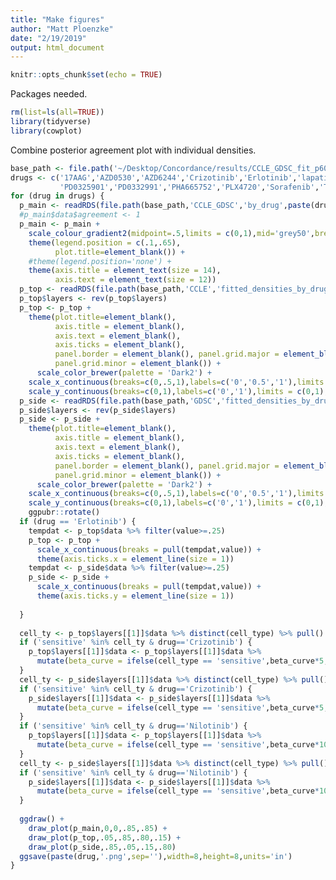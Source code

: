 ```yaml
---
title: "Make figures"
author: "Matt Ploenzke"
date: "2/19/2019"
output: html_document
---
```


```r
knitr::opts_chunk$set(echo = TRUE)
```

Packages needed.
```r
rm(list=ls(all=TRUE))
library(tidyverse)
library(cowplot)
```

Combine posterior agreement plot with individual densities.
```r
base_path <- file.path('~/Desktop/Concordance/results/CCLE_GDSC_fit_p60/auc_recomputed')
drugs <- c('17AAG','AZD0530','AZD6244','Crizotinib','Erlotinib','lapatinib','Nilotinib','Nutlin3','paclitaxel',
           'PD0325901','PD0332991','PHA665752','PLX4720','Sorafenib','TAE684')
for (drug in drugs) {
  p_main <- readRDS(file.path(base_path,'CCLE_GDSC','by_drug',paste(drug,'_posterior_CCLE_GDSC.RDS',sep=''))) 
  #p_main$data$agreement <- 1
  p_main <- p_main + 
    scale_colour_gradient2(midpoint=.5,limits = c(0,1),mid='grey50',breaks=c(0,0.5,1),labels=c(0,0.5,1)) + 
    theme(legend.position = c(.1,.65), 
          plot.title=element_blank()) + 
    #theme(legend.position='none') + 
    theme(axis.title = element_text(size = 14),
          axis.text = element_text(size = 12))
  p_top <- readRDS(file.path(base_path,'CCLE','fitted_densities_by_drug',paste(drug,'.RDS',sep=''))) 
  p_top$layers <- rev(p_top$layers)
  p_top <- p_top + 
    theme(plot.title=element_blank(),
          axis.title = element_blank(),
          axis.text = element_blank(),
          axis.ticks = element_blank(),
          panel.border = element_blank(), panel.grid.major = element_blank(),
          panel.grid.minor = element_blank()) +
      scale_color_brewer(palette = 'Dark2') + 
    scale_x_continuous(breaks=c(0,.5,1),labels=c('0','0.5','1'),limits = c(0,1)) +
    scale_y_continuous(breaks=c(0,1),labels=c('0','1'),limits = c(0,1), name='Density')
  p_side <- readRDS(file.path(base_path,'GDSC','fitted_densities_by_drug',paste(drug,'.RDS',sep='')))
  p_side$layers <- rev(p_side$layers)
  p_side <- p_side + 
    theme(plot.title=element_blank(),
          axis.title = element_blank(),
          axis.text = element_blank(),
          axis.ticks = element_blank(),
          panel.border = element_blank(), panel.grid.major = element_blank(),
          panel.grid.minor = element_blank()) +
      scale_color_brewer(palette = 'Dark2') + 
    scale_x_continuous(breaks=c(0,.5,1),labels=c('0','0.5','1'),limits = c(0,1)) +
    scale_y_continuous(breaks=c(0,1),labels=c('0','1'),limits = c(0,1), name='Density') +
    ggpubr::rotate() 
  if (drug == 'Erlotinib') {
    tempdat <- p_top$data %>% filter(value>=.25) 
    p_top <- p_top + 
      scale_x_continuous(breaks = pull(tempdat,value)) +
      theme(axis.ticks.x = element_line(size = 1))
    tempdat <- p_side$data %>% filter(value>=.25) 
    p_side <- p_side + 
      scale_x_continuous(breaks = pull(tempdat,value)) +
      theme(axis.ticks.y = element_line(size = 1))
      
  }
  
  cell_ty <- p_top$layers[[1]]$data %>% distinct(cell_type) %>% pull()
  if ('sensitive' %in% cell_ty & drug=='Crizotinib') {
    p_top$layers[[1]]$data <- p_top$layers[[1]]$data %>% 
      mutate(beta_curve = ifelse(cell_type == 'sensitive',beta_curve*5, beta_curve))
  }
  cell_ty <- p_side$layers[[1]]$data %>% distinct(cell_type) %>% pull()
  if ('sensitive' %in% cell_ty & drug=='Crizotinib') {
    p_side$layers[[1]]$data <- p_side$layers[[1]]$data %>% 
      mutate(beta_curve = ifelse(cell_type == 'sensitive',beta_curve*5, beta_curve)) 
  }
  if ('sensitive' %in% cell_ty & drug=='Nilotinib') {
    p_top$layers[[1]]$data <- p_top$layers[[1]]$data %>% 
      mutate(beta_curve = ifelse(cell_type == 'sensitive',beta_curve*10, beta_curve))
  }
  cell_ty <- p_side$layers[[1]]$data %>% distinct(cell_type) %>% pull()
  if ('sensitive' %in% cell_ty & drug=='Nilotinib') {
    p_side$layers[[1]]$data <- p_side$layers[[1]]$data %>% 
      mutate(beta_curve = ifelse(cell_type == 'sensitive',beta_curve*10, beta_curve)) 
  }
  
  ggdraw() +
    draw_plot(p_main,0,0,.85,.85) +
    draw_plot(p_top,.05,.85,.80,.15) +
    draw_plot(p_side,.85,.05,.15,.80) 
  ggsave(paste(drug,'.png',sep=''),width=8,height=8,units='in')
}
```
